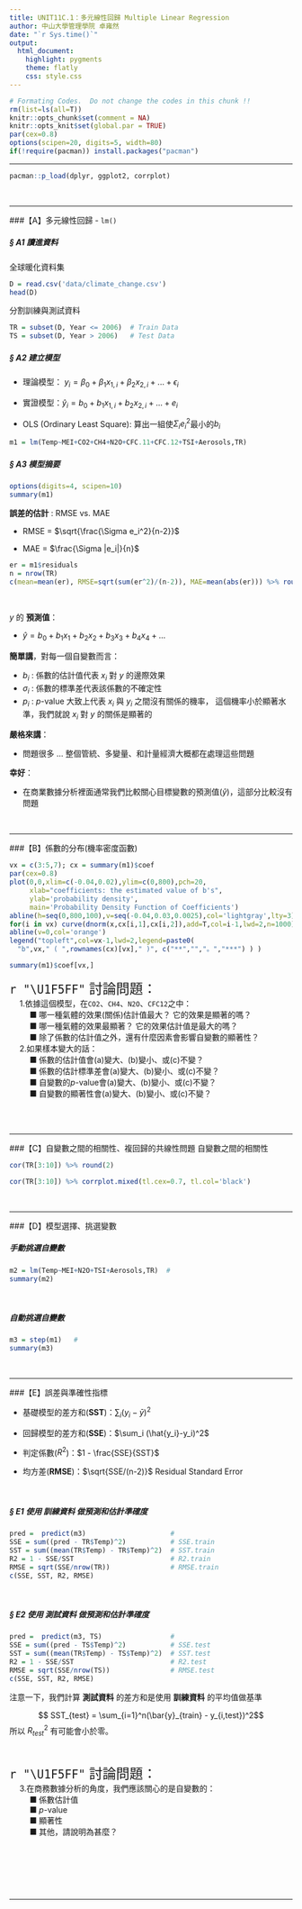 ```yaml
---
title: UNIT11C.1：多元線性回歸 Multiple Linear Regression
author: 中山大學管理學院 卓雍然
date: "`r Sys.time()`"
output: 
  html_document:
    highlight: pygments
    theme: flatly
    css: style.css
---
```


```r
# Formating Codes.  Do not change the codes in this chunk !!
rm(list=ls(all=T))
knitr::opts_chunk$set(comment = NA)
knitr::opts_knit$set(global.par = TRUE)
par(cex=0.8)
options(scipen=20, digits=5, width=80)
if(!require(pacman)) install.packages("pacman")
```
<hr>

```r
pacman::p_load(dplyr, ggplot2, corrplot)
```
<br><hr>

###【A】多元線性回歸 - `lm()` 

##### § A1 讀進資料
全球暖化資料集
```r
D = read.csv('data/climate_change.csv')
head(D)
```

分割訓練與測試資料
```r
TR = subset(D, Year <= 2006)  # Train Data
TS = subset(D, Year > 2006)   # Test Data
```


##### § A2 建立模型

+ 理論模型： $y_i = \beta_0 + \beta_1 x_{1,i} + \beta_2 x_{2,i} + ... + \epsilon_i$

+ 實證模型：$\hat{y}_i = b_0 + b_1 x_{1,i} + b_2 x_{2,i} + ... + e_i$

+ OLS (Ordinary Least Square): 算出一組使$\Sigma_i e_i^2$最小的$b_i$

```r
m1 = lm(Temp~MEI+CO2+CH4+N2O+CFC.11+CFC.12+TSI+Aerosols,TR)
```

##### § A3 模型摘要
```r
options(digits=4, scipen=10)
summary(m1)
```

__誤差的估計__ : RMSE vs. MAE

+ RMSE = $\sqrt{\frac{\Sigma e_i^2}{n-2}}$

+ MAE = $\frac{\Sigma |e_i|}{n}$

```r
er = m1$residuals
n = nrow(TR)
c(mean=mean(er), RMSE=sqrt(sum(er^2)/(n-2)), MAE=mean(abs(er))) %>% round(3)
```
<br>


$y$ 的 __預測值__： 

+ $\hat{y} = b_0 + b_1 x_1 + b_2 x_2 + b_3 x_3 + b_4 x_4 + ...$

__簡單講__，對每一個自變數而言：

+ $b_i$ : 係數的估計值代表 $x_i$ 對 $y$ 的邊際效果
+ $\sigma_i$ : 係數的標準差代表該係數的不確定性
+ $p_i$ : $p$-value 大致上代表 $x_i$ 與 $y_i$ 之間沒有關係的機率，
這個機率小於顯著水準，我們就說 $x_i$ 對 $y$ 的關係是顯著的

__嚴格來講__：

+ 問題很多 ... 整個管統、多變量、和計量經濟大概都在處理這些問題

__幸好__：

+ 在商業數據分析裡面通常我們比較關心目標變數的預測值($\hat{y}$)，這部分比較沒有問題

<br><hr>

###【B】係數的分布(機率密度函數)

```r
vx = c(3:5,7); cx = summary(m1)$coef  
par(cex=0.8)
plot(0,0,xlim=c(-0.04,0.02),ylim=c(0,800),pch=20,
     xlab="coefficients: the estimated value of b's",
     ylab='probability density',
     main='Probability Density Function of Coefficients')
abline(h=seq(0,800,100),v=seq(-0.04,0.03,0.0025),col='lightgray',lty=3)
for(i in vx) curve(dnorm(x,cx[i,1],cx[i,2]),add=T,col=i-1,lwd=2,n=1000)
abline(v=0,col='orange')
legend("topleft",col=vx-1,lwd=2,legend=paste0(
  "b",vx," ( ",rownames(cx)[vx]," )", c("**","","。","***") ) )

summary(m1)$coef[vx,]
```

<p class="qiz">
<span style="font-size:24px">`r "\U1F5FF"` 討論問題：</span><br>
&emsp; 1.依據這個模型，在`CO2`、`CH4`、`N2O`、`CFC12`之中：<br>
&emsp; &emsp; ■ 哪一種氣體的效果(關係)估計值最大？ 它的效果是顯著的嗎？<br>
&emsp; &emsp; ■ 哪一種氣體的效果最顯著？ 它的效果估計值是最大的嗎？<br>
&emsp; &emsp; ■ 除了係數的估計值之外，還有什麼因素會影響自變數的顯著性？<br>
&emsp; 2.如果樣本變大的話：<br>
&emsp; &emsp; ■ 係數的估計值會(a)變大、(b)變小、或(c)不變？<br>
&emsp; &emsp; ■ 係數的估計標準差會(a)變大、(b)變小、或(c)不變？ <br>
&emsp; &emsp; ■ 自變數的$p$-value會(a)變大、(b)變小、或(c)不變？<br>
&emsp; &emsp; ■ 自變數的顯著性會(a)變大、(b)變小、或(c)不變？<br>
</p class="qiz"><br>
<br><hr>

###【C】自變數之間的相關性、複回歸的共線性問題
自變數之間的相關性
```r
cor(TR[3:10]) %>% round(2)
```

```r
cor(TR[3:10]) %>% corrplot.mixed(tl.cex=0.7, tl.col='black')
```
<br><hr>

###【D】模型選擇、挑選變數

##### 手動挑選自變數
```r
m2 = lm(Temp~MEI+N2O+TSI+Aerosols,TR)  # 
summary(m2)
```
<br>


##### 自動挑選自變數
```r
m3 = step(m1)   # 
summary(m3)
```
<br><hr>

###【E】誤差與準確性指標

+ 基礎模型的差方和(__SST__)：$\sum_i (y_i-\bar{y})^2$

+ 回歸模型的差方和(__SSE__)：$\sum_i (\hat{y_i}-y_i)^2$ 

+ 判定係數($R^2$)：$1 - \frac{SSE}{SST}$

+ 均方差(__RMSE__)：$\sqrt{SSE/(n-2)}$ Residual Standard Error

<br>

##### § E1 使用 __訓練資料__ 做預測和估計準確度
```r
pred =  predict(m3)                     # 
SSE = sum((pred - TR$Temp)^2)           # SSE.train
SST = sum((mean(TR$Temp) - TR$Temp)^2)  # SST.train
R2 = 1 - SSE/SST                        # R2.train
RMSE = sqrt(SSE/nrow(TR))               # RMSE.train
c(SSE, SST, R2, RMSE)
```
<br>

##### § E2 使用 __測試資料__ 做預測和估計準確度
```r
pred =  predict(m3, TS)                 # 
SSE = sum((pred - TS$Temp)^2)           # SSE.test
SST = sum((mean(TR$Temp) - TS$Temp)^2)  # SST.test
R2 = 1 - SSE/SST                        # R2.test
RMSE = sqrt(SSE/nrow(TS))               # RMSE.test
c(SSE, SST, R2, RMSE)
```
注意一下，我們計算 __測試資料__ 的差方和是使用 __訓練資料__ 的平均值做基準

$$ SST_{test} = \sum_{i=1}^n(\bar{y}_{train} - y_{i,test})^2$$
所以 $R_{test}^2$ 有可能會小於零。

<br>

<p class="qiz">
<span style="font-size:24px">`r "\U1F5FF"` 討論問題：</span><br>
&emsp; 3.在商務數據分析的角度，我們應該關心的是自變數的：<br>
&emsp; &emsp; ■ 係數估計值<br>
&emsp; &emsp; ■ $p$-value<br>
&emsp; &emsp; ■ 顯著性<br>
&emsp; &emsp; ■ 其他，請說明為甚麼？<br>
</p class="qiz"><br>

<br><br><br><hr>



